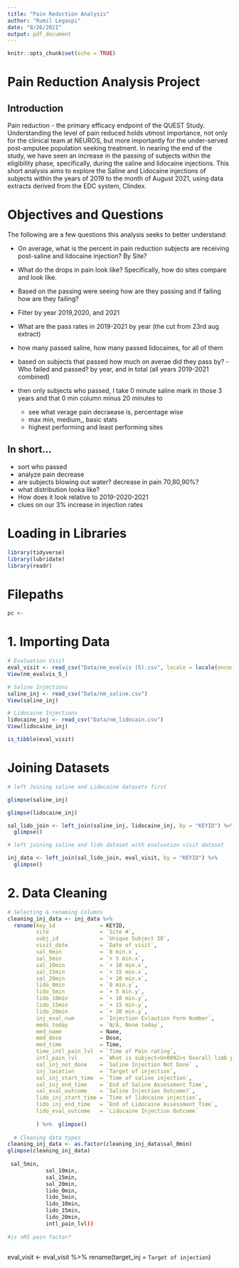 ```yaml
---
title: "Pain Reduction Analysis"
author: "Rumil Legaspi"
date: "8/26/2021"
output: pdf_document
---
```


```r
knitr::opts_chunk$set(echo = TRUE)

```




# Pain Reduction Analysis Project

## Introduction
  
Pain reduction - the primary efficacy endpoint of the QUEST Study. Understanding the level of pain reduced holds utmost importance, not only for the clinical team at NEUROS, but more importantly for the under-served post-amputee population seeking treatment. In nearing the end of the study, we have seen an increase in the passing of subjects within the eligibility phase, specifically, during the saline and lidocaine injections. This short analysis aims to explore the Saline and Lidocaine injections of subjects within the years of 2019 to the month of August 2021, using data extracts derived from the EDC system, Clindex.

# Objectives and Questions
The following are a few questions this analysis seeks to better understand:

- On average, what is the percent in pain reduction subjects are receiving post-saline and lidocaine injection? By Site?

- What do the drops in pain look like? Specifically, how do sites compare and look like.

- Based on the passing were seeing how are they passing and if failing how are they failing?

- Filter by year 2019,2020, and 2021


- What are the pass rates in 2019-2021 by year (the cut from 23rd aug extract)

- how many passed saline, how many passed lidocaines, for all of them
- based on subjects that passed how much on averae did they pass by?
-Who failed and passed? by year, and in total (all years 2019-2021 combined)

- then only subjects who passed, I take 0 minute saline mark in those 3 years and that 0 min    column minus 20 minutes to
    - see what verage pain decraease is, percentage wise
    - max min, medium,, basic stats
    - highest performing and least performing sites



## In short...
- sort who passed
- analyze pain decrease
- are subjects blowing out water? decrease in pain 70,80,90%?
- what distribution looka like?
- How does it look relative to 2019-2020-2021
- clues on our 3% increase in injection rates

#  Loading in Libraries
```r
library(tidyverse)
library(lubridate)
library(readr)
```

# Filepaths
```r
pc <-
```


# 1. Importing Data
```r
# Evaluation Visit
eval_visit <- read_csv("Data/nm_evalvis (5).csv", locale = locale(encoding = "Latin1"))
View(nm_evalvis_5_)

# Saline Injections
saline_inj <- read_csv("Data/nm_saline.csv")
View(saline_inj)

# Lidocaine Injections
lidocaine_inj <- read_csv("Data/nm_lidocain.csv")
View(lidocaine_inj)
```

```r
is_tibble(eval_visit)
```


# Joining Datasets
```r
# left Joining saline and Lidocaine datasets first

glimpse(saline_inj)

glimpse(lidocaine_inj)

sal_lido_join <- left_join(saline_inj, lidocaine_inj, by = "KEYID") %>% 
  glimpse()

# left joining saline and lido dataset with evaluation visit dataset

inj_data <- left_join(sal_lido_join, eval_visit, by = "KEYID") %>%  
  glimpse()

```



# 2. Data Cleaning
```r
# Selecting & renaming Columns
cleaning_inj_data <- inj_data %>% 
  rename(key_id              = KEYID,
         site                = `Site #`,
         subj_id             = `Unique Subject ID`,
         visit_date          = `Date of visit`,
         sal_0min            = `0 min.x`,
         sal_5min            = `+ 5 min.x`,
         sal_10min           = `+ 10 min.x`,
         sal_15min           = `+ 15 min.x`,
         sal_20min           = `+ 20 min.x`,
         lido_0min           = `0 min.y`,
         lido_5min           = `+ 5 min.y`,
         lido_10min          = `+ 10 min.y`,
         lido_15min          = `+ 15 min.y`,
         lido_20min          = `+ 20 min.y`,
         inj_eval_num        = `Injection Evlaution Form Number`,
         meds_today          = `N/A, None today`,
         med_name            = Name,
         med_dose            = Dose,
         med_time            = Time,
         time_intl_pain_lvl  = `Time of Pain rating`,
         intl_pain_lvl       = `What is subject<U+0092>s Overall limb pain right now?`,
         sal_inj_not_done    = `Saline Injection Not Done` ,
         inj_location        = `Target of injection`,
         sal_inj_start_time  = `Time of saline injection`,
         sal_inj_end_time    = `End of Saline Assessment Time`,
         sal_eval_outcome    = `Saline Injection Outcome?`,
         lido_inj_start_time = `Time of lidocaine injection`,
         lido_inj_end_time   = `End of Lidocaine Assessment Time`,
         lido_eval_outcome   = `Lidocaine Injection Outcome` 
         
         ) %>%  glimpse()
  
  # Cleaning data types
cleaning_inj_data <- as.factor(cleaning_inj_data$sal_0min)
glimpse(cleaning_inj_data)
  
 sal_5min,
            sal_10min,
            sal_15min,
            sal_20min,
            lido_0min,
            lido_5min,
            lido_10min,
            lido_15min,
            lido_20min,
            intl_pain_lvl))  
  
#is nRS pain factor?
  
```

eval_visit <- eval_visit %>% rename(target_inj = `Target of injection`)

